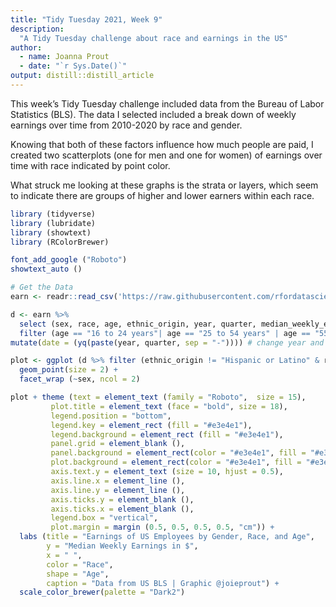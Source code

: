 ```yaml
---
title: "Tidy Tuesday 2021, Week 9"
description:
  "A Tidy Tuesday challenge about race and earnings in the US"
author:
  - name: Joanna Prout
  - date: "`r Sys.Date()`"
output: distill::distill_article
---
```


This week's Tidy Tuesday challenge included data from the Bureau of Labor Statistics (BLS).  The data I selected included a break down of weekly earnings over time from 2010-2020 by race and gender.

Knowing that both of these factors influence how much people are paid, I created two scatterplots (one for men and one for women) of earnings over time with race indicated by point color.

What struck me looking at these graphs is the strata or layers, which seem to indicate there are groups of higher and lower earners within each race.

```r
library (tidyverse)
library (lubridate)
library (showtext)
library (RColorBrewer)

font_add_google ("Roboto")
showtext_auto ()

# Get the Data
earn <- readr::read_csv('https://raw.githubusercontent.com/rfordatascience/tidytuesday/master/data/2021/2021-02-23/earn.csv')

```

```r
d <- earn %>%
  select (sex, race, age, ethnic_origin, year, quarter, median_weekly_earn) %>%
  filter (age == "16 to 24 years"| age == "25 to 54 years" | age == "55 years and over") %>%
mutate(date = (yq(paste(year, quarter, sep = "-")))) # change year and quarter into date format

```

```r
plot <- ggplot (d %>% filter (ethnic_origin != "Hispanic or Latino" & race != "All Races" & sex != "Both Sexes"), aes (x=date, y=median_weekly_earn, color = race, shape = age)) +
  geom_point(size = 2) +
  facet_wrap (~sex, ncol = 2)

plot + theme (text = element_text (family = "Roboto",  size = 15),
         plot.title = element_text (face = "bold", size = 18),
         legend.position = "bottom",
         legend.key = element_rect (fill = "#e3e4e1"),
         legend.background = element_rect (fill = "#e3e4e1"),
         panel.grid = element_blank (),
         panel.background = element_rect(color = "#e3e4e1", fill = "#e3e4e1"),
         plot.background = element_rect(color = "#e3e4e1", fill = "#e3e4e1"),
         axis.text.y = element_text (size = 10, hjust = 0.5),
         axis.line.x = element_line (),
         axis.line.y = element_line (),
         axis.ticks.y = element_blank (),
         axis.ticks.x = element_blank (),
         legend.box = "vertical",
         plot.margin = margin (0.5, 0.5, 0.5, 0.5, "cm")) +
  labs (title = "Earnings of US Employees by Gender, Race, and Age", 
        y = "Median Weekly Earnings in $", 
        x = " ",
        color = "Race",
        shape = "Age",
        caption = "Data from US BLS | Graphic @joieprout") +
  scale_color_brewer(palette = "Dark2")
```







